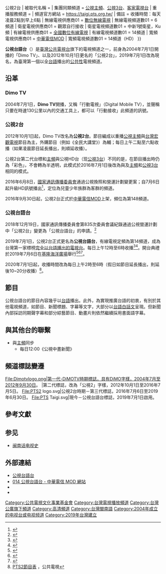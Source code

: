 {{Pathnav|[[台灣公共廣播電視集團|台灣公共廣播電視集團]]|[[公共電視文化事業基金會|公共電視文化事業基金會]]}}
{{TV channel|[[公共電視文化事業基金會|公共電視台]]}}
{{頻道資訊
| 頻道名稱         = 公視台語台<br>Kong-sī Tâi-gí-tâi
| 頻道圖片檔案     = PTS Taigi.svg
| 頻道圖片尺寸     = 200px
| 頻道圖片名稱     = 
| 所屬國家         = {{ROC-TW}}
| 總部所在         = {{TWN}}[[臺北市|臺北市]][[內湖區|內湖區]]康寧路三段75巷50號
| 播放地區         = {{TW}}
| 試播日期         = {{Start date and age|2019|07|01}}
| 開播日期         = {{Start date and age|2019|07|06}}<ref>{{cite news|url=https://ent.ltn.com.tw/news/breakingnews/2839501|title=公視台語台6日開播 8成7系統業者定頻14頻道|language=zh-tw|author=曾德蓉|work=[[自由時報|自由時報]]|date=2019-07-01|accessdate=2019-07-07|deadurl=no|archiveurl=https://web.archive.org/web/20190706141404/https://ent.ltn.com.tw/news/breakingnews/2839501|archivedate=2019-07-06}}</ref>
| 停播日期         = 
| 視頻格式         = [[DVB-T|DVB-T]]（[[數位電視|數位電視]]）<br />[[H.264|H.264]]，[[1080i|1080i]]，[[16:9|16:9]]
| 頻道語言         = [[臺灣話|台語]]
| 頻道類別         = [[綜合頻道|綜合]]
| 收視率           = 
| 收視率調查時間   = 
| 收視率資料來源   = 
| 頻道口號         = Dimo TV 走著瞧（Dimo TV時期）<br />看見更好的未來（公視2台時期）<br />公視台語台 上蓋有14（2019年7月1日起）
| 擁有者           = [[公共電視文化事業基金會|公共電視文化事業基金會]]
| 持股者           = 
| 前頻道名稱       = Dimo TV{{→}}公視2台
| 被取代名稱       = 
| 集團同類頻道     = [[公視主頻|公視主頻]]、[[公視3台|公視3台]]、[[客家電視台|客家電視台]]
| 重播服務頻道     = 
| 頻道官方網站     = https://taigi.pts.org.tw/
| 備註             = 收播時間：每天凌晨2點到早上6點
| 無線電視供應商01 = {{flagicon|TWN}} [[臺灣數位無線電視|數位無線電視]]
| 無線電視頻道數01 = 6頻道
| 衛星電視供應商01 = 觀眾自行接收
| 衛星電視頻道數01 = 中新1號衛星，Ku頻
| 有線電視供應商01 = {{flagicon|TWN}} [[台灣有線電視業者列表|全國數位有線電視]]
| 有線電視頻道數01 = 14頻道
| 寬頻電視供應商01 = {{flagicon|TWN}} [[中華電信MOD|中華電信MOD]]
| 寬頻電視頻道數01 = 14頻道（HD）
}}
{{Infobox Hokkien name
| title = 公視台語台
| hanji = {{lang|zh-tw|公視台語台}}
| hongim = 
| poj = Kong-sī Tâi-gí-tâi
| tl = Kong-sī Tâi-gí-tâi
| bp = 
| hokkienipa =
}}

'''公視台語台'''（{{lang-nan-tw|Kong-sī Tâi-gí-tâi}}）是[[臺灣|臺灣]][[公共電視台|公共電視台]]旗下的電視頻道之一，前身為2004年7月1日開播的「Dimo TV」、以及2012年10月1日更名的「公視2台」，2019年7月1日改為現名，為臺灣第一個以全[[臺灣話|台語]]播出的[[公共廣播|公共性]]電視頻道。

== 沿革 ==
=== Dimo TV ===
2004年7月1日，'''Dimo TV'''開播，又稱「行動電視」（Digital Mobile TV），並聲稱只要在時速130公里以內的交通工具上，都可以「行動接收」此頻道的訊號。

=== 公視2台 ===
2012年10月1日起，Dimo TV改名為'''公視2台'''。節目編成以重播[[公視主頻|公視主頻]]與[[台灣宏觀電視|台灣宏觀電視]]節目為主，外購節目（例如《全民大講堂》）為輔；每日上午二點至六點收播（如果凌晨節目延長播出，則順延收播）。

公視2台第二代台標和[[公視主頻|主頻]]與公視HD台（现[[公視3台|公視3台]]）不同的是，在節目播出時仍為「彩色」，不會轉為半透明，此模式於2016年7月1日後改為與及[[公視主頻|主頻]]和[[公視3台|公視3台]]相同的模式。

2016年6月8日，[[國家通訊傳播委員會|國家通訊傳播委員會]]通過公視換照和營運計劃變更案；自7月6日起升級HD訊號播出<ref>{{Citation|title=公視家族全面HD|url=https://www.youtube.com/watch?v=JPZl44jnusc|date=2016-07-03|accessdate=2019-04-30|last=PTS 台灣公共電視|archive-date=2022-05-04|archive-url=https://web.archive.org/web/20220504063126/https://www.youtube.com/watch?v=JPZl44jnusc}}</ref>，定位為兒童少年族群為客群的頻道。

2016年9月30日起，公視2台正式於[[中華電信MOD|中華電信MOD]]上架，頻位為第148頻道。

=== 公視台語台 ===
{{Expand section|1=台語台的完整建台歷程}}
{{See also|台語電視台}}

2018年12月19日，國家通訊傳播委員會第835次委員會議紀錄通過公視營運計劃中「公視2台」變更為「公視台語台」的申請。<ref>{{Cite web|url=https://www.ncc.gov.tw/chinese/files/18122/67_40815_181226_2.pdf|title=國家通訊傳播委員會第 835 次委員會議審議並確認案件結果清單（见第16页）|accessdate=2019-04-30|author=|date=|publisher=[[中華民國國家通訊傳播委員會|中華民國國家通訊傳播委員會]]|archive-date=2020-11-10|archive-url=https://web.archive.org/web/20201110083134/https://www.ncc.gov.tw/chinese/files/18122/67_40815_181226_2.pdf|dead-url=no}}</ref>

2019年7月1日，公視2台正式更名為'''公視台語台'''，有線電視定頻為第14頻道，成為台灣第一家標榜[[台語電視台|完全以台語播出的電視台]]。每日上午12時至6時收播<ref>{{Cite web|title=公視台語台7/1開播 今新聞棚啟用儀式|url=https://news.pts.org.tw/article/434330|accessdate=2019-06-12|work=[[公視新聞|公視新聞]]網|language=zh-tw|archive-date=2020-11-21|archive-url=https://web.archive.org/web/20201121061601/https://news.pts.org.tw/article/434330|dead-url=no}}</ref><ref>{{cite news|author1=林怡秀|title=「公視台語台」台灣意象攝影棚 迎接新台語時代|url=https://stars.udn.com/star/story/10091/3867982|accessdate=2019-06-12|work=[[聯合新聞網|聯合新聞網]]|language=zh-tw|archive-date=2020-11-21|archive-url=https://web.archive.org/web/20201121061601/https://stars.udn.com/star/story/10091/3867982|dead-url=no}}</ref>。開台典禮於2019年7月6日在[[基隆海洋廣場|基隆海洋廣場]]舉行<ref>{{cite news|author1=江昭倫|title=公視台語台7/1開播 鄭麗君：跨出文化平權重要一步|url=https://www.rti.org.tw/news/view/id/2025166|accessdate=2019-06-25|work=[[中央廣播電臺|中央廣播電臺]]|language=zh-tw|archive-date=2020-11-21|archive-url=https://web.archive.org/web/20201121061633/https://www.rti.org.tw/news/view/id/2025166|dead-url=no}}</ref><ref>{{cite news|url=https://www.cna.com.tw/news/amov/201906250285.aspx|title=公視台語台14頻道7月上路 Janet溜台語主持|language=zh-tw|author=江佩凌|work=[[中央通訊社|中央通訊社]]|date=2019-06-25|accessdate=2019-07-06|deadurl=no|archiveurl=https://web.archive.org/web/20190626063524/https://www.cna.com.tw/news/amov/201906250285.aspx|archivedate=2019-06-26}}</ref><ref>{{cite news|url=https://news.ltn.com.tw/news/Keelung/breakingnews/2844878|title=公視台語台開台 蔡英文：台語是很美的語言|language=zh-tw|author=林欣漢|work=[[自由時報|自由時報]]|date=2019-07-06|accessdate=2019-07-07|deadurl=no|archiveurl=https://web.archive.org/web/20190706140855/https://news.ltn.com.tw/news/Keelung/breakingnews/2844878|archivedate=2019-07-06}}</ref>。

2020年7月1日起，收播時間改為每日上午2時至6時（假日如節目延長播出，則延後10~20分收播）<ref>[http://web.pts.org.tw/php/programX/main.php?XCHANNEL=PTS2&XMODE=WEEK&TY=2020&TM=07&TD=20 PTS2節目表] {{Wayback|url=http://web.pts.org.tw/php/programX/main.php?XCHANNEL=PTS2&XMODE=WEEK&TY=2020&TM=07&TD=20 |date=20201027071036 }}，公共電視</ref>。

== 節目 ==
{{main|公共電視台節目列表}}
公視台語台的節目內容幾乎以[[臺灣話|台語]]播出。此外，為實現推廣台語的初衷，有別於其他電視頻道，如節目、新聞標題、字幕等文字，大部分以[[台語白話文|台語白話文]]呈現。但新聞內部採訪同期聲字幕和部分綜藝節目、動畫片則依然繼續採用書面語字幕。

== 與其他台的聯繫 ==
*與[[公視主頻|主頻]]同步
**每日12:00《公視中晝新聞》

== 頻道標誌變遷 ==
<gallery>
File:Dimotvlogo.png|第一代-DiMOTV時期標誌，具有DiMO字樣，2004年7月至2012年9月30日。
|第二代標誌，改為「公視2」字樣，2012年10月1日至2016年7月5日。
File:PTS2 logo.svg|公視2台時期－第三代標誌，2016年7月6日至2019年6月30日。
File:PTS Taigi.svg|現今－公視台語台標誌，2019年7月1日啟用。
</gallery>

== 參考文獻 ==
{{Reflist}}

==参见==
*[[闽南话电视史|闽南话电视史]]

== 外部連結 ==
* [https://taigi.pts.org.tw/ 公視台語台] {{Wayback|url=https://taigi.pts.org.tw/ |date=20201215145447 }}
* [http://mod.cht.com.tw/tv/channel.php?id=014 014 公視台語台 - 中華電信 MOD 網站] {{Wayback|url=http://mod.cht.com.tw/tv/channel.php?id=014 |date=20220128054540 }}
* {{YouTube|channel=UCX6SRupi5lTDbIFJEOpReCQ|公視台語台}}
* {{Facebook|ptstaiginews}}

{{台灣公共廣播電視集團}}
{{台灣電視頻道}}

[[Category:公共電視文化事業基金會|Category:公共電視文化事業基金會]]
[[Category:台灣電視播放頻道|Category:台灣電視播放頻道]]
[[Category:台灣公廣旗下頻道|Category:台灣公廣旗下頻道]]
[[Category:高清頻道|Category:高清頻道]]
[[Category:台灣閩南語|Category:台灣閩南語]]
[[Category:2004年成立的电视台或电视频道|Category:2004年成立的电视台或电视频道]]
[[Category:2019年台灣建立|Category:2019年台灣建立]]